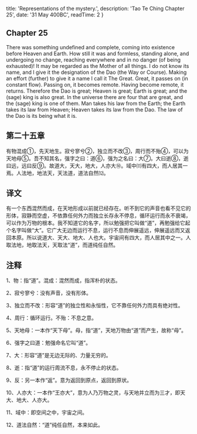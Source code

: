 
  title: 'Representations of the mystery.',
  description: 'Tao Te Ching Chapter 25',
  date: '31 May 400BC',
  readTime: 2
}


## Chapter 25

There was something undefined and complete, coming into existence before Heaven and Earth. How still it was and formless, standing alone, and undergoing no change, reaching everywhere and in no danger (of being exhausted)! It may be regarded as the Mother of all things.
I do not know its name, and I give it the designation of the Dao (the Way or Course). Making an effort (further) to give it a name I call it The Great.
Great, it passes on (in constant flow). Passing on, it becomes remote. Having become remote, it returns. Therefore the Dao is great; Heaven is great; Earth is great; and the (sage) king is also great. In the universe there are four that are great, and the (sage) king is one of them.
Man takes his law from the Earth; the Earth takes its law from Heaven; Heaven takes its law from the Dao. The law of the Dao is its being what it is.

## 第二十五章

有物混成①，先天地生。寂兮寥兮②，独立而不改③，周行而不殆④，可以为天地母⑤。吾不知其名，强字之曰：道⑥，强为之名曰：大⑦。大曰逝⑧，逝曰远，远曰反⑨。故道大，天大，地大，人亦大⑩。域中⑾有四大，而人居其一焉。人法地，地法天，天法道，道法自然⑿。

## 译文

有一个东西混然而成，在天地形成以前就已经存在。听不到它的声音也看不见它的形体，寂静而空虚，不依靠任何外力而独立长存永不停息，循环运行而永不衰竭，可以作为万物的根本。我不知道它的名字，所以勉强把它叫做“道”，再勉强给它起个名字叫做“大”。它广大无边而运行不息，运行不息而伸展遥远，伸展遥远而又返回本原。所以说道大、天大、地大、人也大。宇宙间有四大，而人居其中之一。人取法地，地取法天，天取法“道”，而道纯任自然。

## 注释

1、物：指“道”。混成：混然而成，指浑朴的状态。

2、寂兮寥兮：没有声音，没有形体。

3、独立而不改：形容“道”的独立性和永恒性，它不靠任何外力而具有绝对性。

4、周行：循环运行。不殆：不息之意。

5、天地母：一本作“天下母”。母，指“道”，天地万物由“道”而产生，故称“母”。

6、强字之曰道：勉强命名它叫“道”。

7、大：形容“道”是无边无际的、力量无穷的。

8、逝：指“道”的运行周流不息，永不停止的状态。

9、反：另一本作“返”。意为返回到原点，返回到原状。

10、人亦大：一本作“王亦大”，意为人乃万物之灵，与天地并立而为三才，即天大、地大、人亦大。

11、域中：即空间之中，宇宙之间。

12、道法自然：“道”纯任自然，本来如此。
